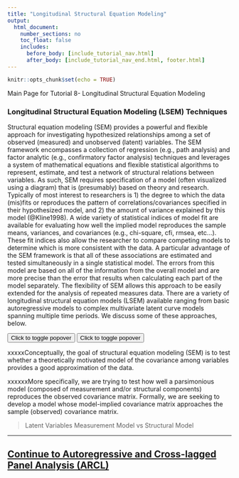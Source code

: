 ```yaml
---
title: "Longitudinal Structural Equation Modeling"
output:
  html_document:
    number_sections: no
    toc_float: false
    includes:
      before_body: [include_tutorial_nav.html]
      after_body: [include_tutorial_nav_end.html, footer.html]
---
```


```r
knitr::opts_chunk$set(echo = TRUE)
```


Main Page for Tutorial 8- Longitudinal Structural Equation Modeling

### Longitudinal Structural Equation Modeling (LSEM) Techniques

Structural equation modeling (SEM) provides a powerful and flexible approach for investigating hypothesized relationships among a set of observed (measured) and unobserved (latent) variables. The SEM framework encompasses a collection of regression (e.g., path analysis) and factor analytic (e.g., confirmatory factor analysis) techniques and leverages a system of mathematical equations and flexible statistical algorithms to represent, estimate, and test a network of structural relations between variables. As such, SEM requires specification of a model (often visualized using a diagram) that is (presumably) based on theory and research. Typically of most interest to researchers is 1) the degree to which the data (mis)fits or reproduces the pattern of correlations/covariances specified in their hypothesized model, and 2) the amount of variance explained by this model (@Kline1998). A wide variety of statistical indices of model fit are available for evaluating how well the implied model reproduces the sample means, variances, and covariances (e.g., chi-square, cfi, rmsea, etc...). These fit indices also allow the researcher to compare competing models to determine which is more consistent with the data. A particular advantage of the SEM framework is that all of these associations are estimated and tested simultaneously in a single statistical model. The errors from this model are based on all of the information from the overall model and are more precise than the error that results when calculating each part of the model separately. The flexibility of SEM allows this approach to be easily extended for the analysis of repeated measures data. There are a variety of longitudinal structural equation models (LSEM) available ranging from basic autoregressive models to complex multivariate latent curve models spanning multiple time periods. We discuss some of these approaches, below.

<button type="button" class="btn btn-default" data-toggle="tooltip" data-placement="left" title="Tooltip on left" data-content="And here's some amazing content. It's very engaging. Right?">Click to toggle popover</button>

<button type="button" class="btn btn-sm btn-danger" data-toggle="popover" title="Popover title" data-content="And here's some amazing content. It's very engaging. Right?">Click to toggle popover</button>



xxxxxConceptually, the goal of structural equation modeling (SEM) is to test whether a theoretically motivated model of the covariance among variables provides a good approximation of the data.

xxxxxxMore specifically, we are trying to test how well a parsimonious model (composed of measurement and/or structural components) reproduces the observed covariance matrix. Formally, we are seeking to develop a model whose model-implied covariance matrix approaches the sample (observed) covariance matrix.

> Latent Variables
> Measurement Model vs Structural Model

***
## [Continue to Autoregressive and Cross-lagged Panel Analysis (ARCL)](lsem-1.html){.continue-link}
